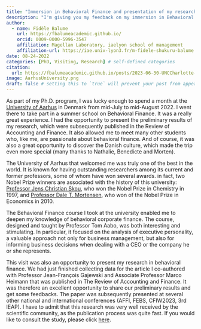 ```yaml
---
title: "Immersion in Behavioral Finance and presentation of my research at the University of Aarhus"
description: "I'm giving you my feedback on my immersion in Behavioral Finance and on the Presentation of My Research at the University of Aarhus this summer"
author:
  - name: Fidèle Balume
    url: https://fbalumeacademic.github.io/
    orcid: 0009-0000-5996-3547
    affiliation: Magellan Laboratory, iaelyon school of management
    affiliation-url: https://iae.univ-lyon3.fr/m-fidele-shukuru-balume
date: 08-24-2022
categories: [PhD, Visiting, Research] # self-defined categories
citation: 
  url: https://fbalumeacademic.github.io/posts/2023-06-30-UNCCharlotte-visiting/ 
image: AarhusUniversity.png
draft: false # setting this to `true` will prevent your post from appearing on your listing page until you're ready!
---
```


As part of my Ph.D. program, I was lucky enough to spend a month at the [University of Aarhus](https://econ.au.dk/research/finance) in Denmark from mid-July to mid-August 2022. I went there to take part in a summer school on Behavioral Finance. It was a really great experience. I had the opportunity to present the preliminary results of my research, which were subsequently published in the Review of Accounting and Finance. It also allowed me to meet many other students who, like me, are passionate about behavioral finance. And of course, it was also a great opportunity to discover the Danish culture, which made the trip even more special (many thanks to Nathalie, Benedicte and Morten).

The University of Aarhus that welcomed me was truly one of the best in the world. It is known for having outstanding researchers among its current and former professors, some of whom have won several awards. in fact, two Nobel Prize winners are associated with the history of this university: [Professor Jens Christian Skou](https://fr.wikipedia.org/wiki/Jens_Christian_Skou), who won the Nobel Prize in Chemistry in 1997, and [Professor Dale T. Mortensen](https://en.wikipedia.org/wiki/Dale_T._Mortensen), who won of the Nobel Prize in Economics in 2010.

The Behavioral Finance course I took at the university enabled me to deepen my knowledge of behavioral corporate finance. The course, designed and taught by Professor Tom Aabo, was both interesting and stimulating. In particular, it focused on the analysis of executive personality, a valuable approach not only for business management, but also for informing business decisions when dealing with a CEO or the company he or she represents.

This visit was also an opportunity to present my research in behavioral finance. We had just finished collecting data for the article I co-authored with Professor Jean-François Gajewski and Associate Professor Marco Heimann that was published in The Review of Accounting and Finance. It was therefore an excellent opportunity to share our preliminary results and get some feedbacks. The paper was subsequently presented at several other national and international conferences (AFFI, FEBS, CFIW2023, 3rd IEAP). I have to admit that this research was very well received by the scientific community, as the publication process was quite fast. If you would like to consult the study, please click [here](https://www.emerald.com/insight/publication/issn/1475-7702/vol/23/iss/4).
